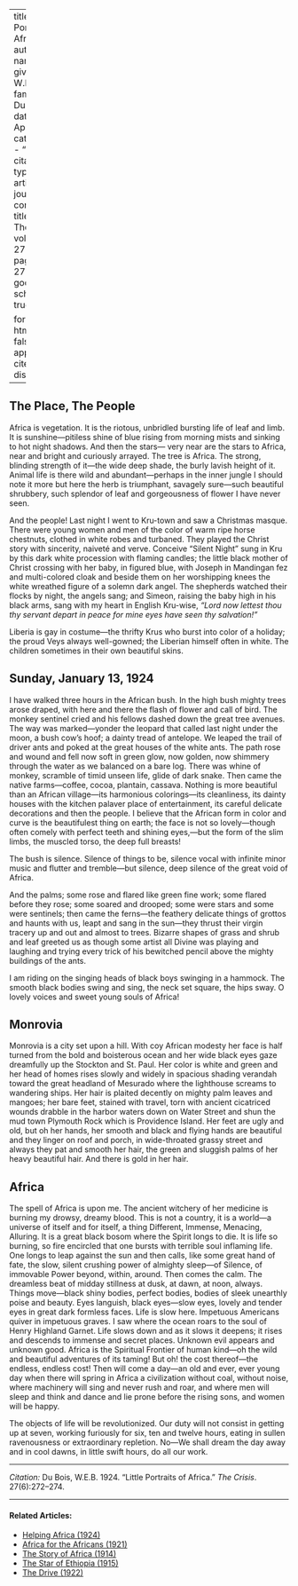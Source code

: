 
---
title: 'Little Portraits of Africa'
author:
  - name:
      given: W.E.B.
      family: Du Bois
date: Apr. 1924
categories: 
  - ""
citation: 
  type: article-journal
  container-title: The Crisis
  volume: 27
  issue: 6
  page: 272-274
google-scholar: true

format:
  html:
    toc: false
    appendix-cite-as: display
---



## The Place, The People

Africa is vegetation. It is the riotous, unbridled bursting life of leaf and limb. It is sunshine---pitiless shine of blue rising from morning mists and sinking to hot night shadows. And then the stars--- very near are the stars to Africa, near and bright and curiously arrayed. The tree is Africa. The strong, blinding strength of it---the wide deep shade, the burly lavish height of it. Animal life is there wild and abundant---perhaps in the inner jungle I should note it more but here the herb is triumphant, savagely sure---such beautiful shrubbery, such splendor of leaf and gorgeousness of flower I have never seen.

And the people! Last night I went to Kru-town and saw a Christmas masque. There were young women and men of the color of warm ripe horse chestnuts, clothed in white robes and turbaned. They played the Christ story with sincerity, naiveté and verve. Conceive "Silent Night" sung in Kru by this dark white procession with flaming candles; the little black mother of Christ crossing with her baby, in figured blue, with Joseph in Mandingan fez and multi-colored cloak and beside them on her worshipping knees the white wreathed figure of a solemn dark angel. The shepherds watched their flocks by night, the angels sang; and Simeon, raising the baby high in his black arms, sang with my heart in English Kru-wise, *"Lord now lettest thou thy servant depart in peace for mine eyes have seen thy salvation!"* 

Liberia is gay in costume---the thrifty Krus who burst into color of a holiday; the proud Veys always well-gowned; the Liberian himself often in white. The children sometimes in their own beautiful skins. 

## Sunday, January 13, 1924 

I have walked three hours in the African bush. In the high bush mighty trees arose draped, with here and there the flash of flower and call of bird. The monkey sentinel cried and his fellows dashed down the great tree avenues. The way was marked---yonder the leopard that called last night under the moon, a bush cow's hoof; a dainty tread of antelope. We leaped the trail of driver ants and poked at the great houses of the white ants. The path rose and wound and fell now soft in green glow, now golden, now shimmery through the water as we balanced on a bare log. There was whine of monkey, scramble of timid unseen life, glide of dark snake. Then came the native farms---coffee, cocoa, plantain, cassava. Nothing is more beautiful than an African village---its harmonious colorings---its cleanliness, its dainty houses with the kitchen palaver place of entertainment, its careful delicate decorations and then the people. I believe that the African form in color and curve is the beautifulest thing on earth; the face is not so lovely---though often comely with perfect teeth and shining eyes,---but the form of the slim limbs, the muscled torso, the deep full breasts! 

The bush is silence. Silence of things to be, silence vocal with infinite minor music and flutter and tremble---but silence, deep silence of the great void of Africa. 

And the palms; some rose and flared like green fine work; some flared before they rose; some soared and drooped; some were stars and some were sentinels; then came the ferns---the feathery delicate things of grottos and haunts with us, leapt and sang in the sun---they thrust their virgin tracery up and out and almost to trees. Bizarre shapes of grass and shrub and leaf greeted us as though some artist all Divine was playing and laughing and trying every trick of his bewitched pencil above the mighty buildings of the ants. 

I am riding on the singing heads of black boys swinging in a hammock. The smooth black bodies swing and sing, the neck set square, the hips sway. O lovely voices and sweet young souls of Africa! 

## Monrovia

Monrovia is a city set upon a hill. With coy African modesty her face is half turned from the bold and boisterous ocean and her wide black eyes gaze dreamfully up the Stockton and St. Paul. Her color is white and green and her head of homes rises slowly and widely in spacious shading verandah toward the great headland of Mesurado where the lighthouse screams to wandering ships. Her hair is plaited decently on mighty palm leaves and mangoes; her bare feet, stained with travel, torn with ancient cicatriced wounds drabble in the harbor waters down on Water Street and shun the mud town Plymouth Rock which is Providence Island. Her feet are ugly and old, but oh her hands, her smooth and black and flying hands are beautiful and they linger on roof and porch, in wide-throated grassy street and always they pat and smooth her hair, the green and sluggish palms of her heavy beautiful hair. And there is gold in her hair. 

## Africa

The spell of Africa is upon me. The ancient witchery of her medicine is burning my drowsy, dreamy blood. This is not a country, it is a world---a universe of itself and for itself, a thing Different, Immense, Menacing, Alluring. It is a great black bosom where the Spirit longs to die. It is life so burning, so fire encircled that one bursts with terrible soul inflaming life. One longs to leap against the sun and then calls, like some great hand of fate, the slow, silent crushing power of almighty sleep---of Silence, of immovable Power beyond, within, around. Then comes the calm. The dreamless beat of midday stillness at dusk, at dawn, at noon, always. Things move---black shiny bodies, perfect bodies, bodies of sleek unearthly poise and beauty. Eyes languish, black eyes---slow eyes, lovely and tender eyes in great dark formless faces. Life is slow here. Impetuous Americans quiver in impetuous graves. I saw where the ocean roars to the soul of Henry Highland Garnet. Life slows down and as it slows it deepens; it rises and descends to immense and secret places. Unknown evil appears and unknown good. Africa is the Spiritual Frontier of human kind---oh the wild and beautiful adventures of its taming! But oh! the cost thereof---the endless, endless cost! Then will come a day---an old and ever, ever young day when there will spring in Africa a civilization without coal, without noise, where machinery will sing and never rush and roar, and where men will sleep and think and dance and lie prone before the rising sons, and women will be happy. 

The objects of life will be revolutionized. Our duty will not consist in getting up at seven, working furiously for six, ten and twelve hours, eating in sullen ravenousness or extraordinary repletion. No---We shall dream the day away and in cool dawns, in little swift hours, do all our work.

_____
*Citation:* Du Bois, W.E.B. 1924. "Little Portraits of Africa." *The Crisis*. 27(6):272&ndash;274.

<!-- Similar articles start here -->
<div  class="clear-wrap"></div>
<hr>
#### Related Articles:

* [Helping Africa (1924)](/Volumes/28/03/helping_africa.html)
* [Africa for the Africans (1921)](/Volumes/23/04/africa_for_the_africans.html)
* [The Story of Africa (1914)](/Volumes/08/05/story_of_africa.html)
* [The Star of Ethiopia (1915)](/Volumes/11/02/star_of_ethiopia.html)
* [The Drive (1922)](/Volumes/22/01/drive.html)

<!-- Similar articles end here -->